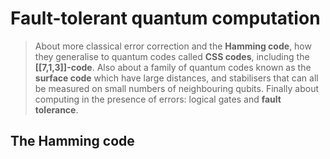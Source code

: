 # Fault-tolerant quantum computation {#fault-tolerant-quantum-computation}

> About more classical error correction and the **Hamming code**, how they generalise to quantum codes called **CSS codes**, including the **[[7,1,3]]-code**.
> Also about a family of quantum codes known as the **surface code** which have large distances, and stabilisers that can all be measured on small numbers of neighbouring qubits.
> Finally about computing in the presence of errors: logical gates and **fault tolerance**.

::: {.todo latex=""}
<!-- TO-DO -->
:::





## The Hamming code {#the-hamming-code}

::: {.todo latex=""}
<!-- TO-DO -->
:::






<div class="video" title="Pauli operators in error correction" data-videoid="kd3ahY55DYA"></div>

<div class="video" title="Stabilizer codes" data-videoid="jI8S-2oB7fg"></div>

<div class="video" title="Seven-qubit code and transversal constructions" data-videoid="vZ5p_fJbTMc"></div>

<div class="video" title="Fault-tolerant computation and threshold theorems" data-videoid="TPUElc_4amo"></div>
